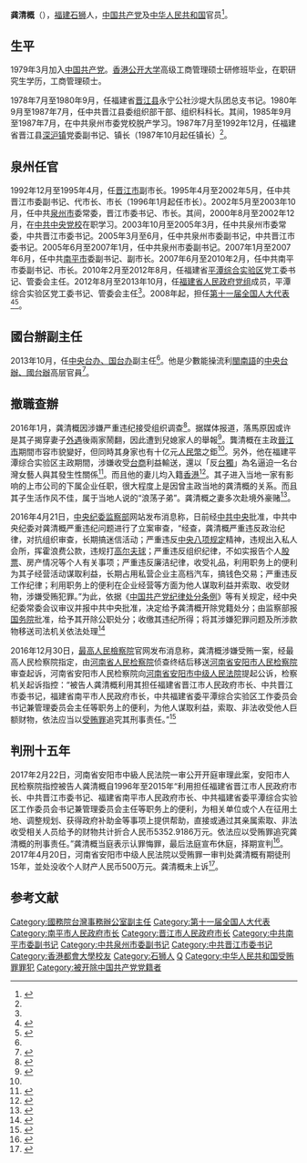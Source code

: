 '''龚清概'''（{{bd|1958年|6月1日|}}），[[福建|福建]][[石狮市|石狮]]人，[[中国共产党|中国共产党]]及[[中华人民共和国|中华人民共和国]]官员<ref name=mnw>{{Cite web |url = http://www.mnw.cn/news/china/693443.html |title = 龚清概调任国台办副主任 龚清概简历照片 |author =  |date = 2013-11-08 |publisher = 闽南网 |language =  |accessdate =  |quote =  |archive-date = 2017-10-12 |archive-url = https://web.archive.org/web/20171012202856/http://www.mnw.cn/news/china/693443.html |dead-url = no }}</ref>。

==生平==
1979年3月加入[[中国共产党|中国共产党]]。[[香港公开大学|香港公开大学]]高级工商管理硕士研修班毕业，在职研究生学历，工商管理硕士。

1978年7月至1980年9月，任福建省[[晋江县|晋江县]]永宁公社沙堤大队团总支书记。1980年9月至1987年7月，任中共晋江县委组织部干部、组织科科长。其间，1985年9月至1987年7月，在中共泉州市委党校脱产学习。1987年7月至1992年12月，任福建省晋江县[[深沪镇|深沪镇]]党委副书记、镇长（1987年10月起任镇长）<ref name=mnw/>。
==泉州任官==
1992年12月至1995年4月，任[[晋江市|晋江市]]副市长。1995年4月至2002年5月，任中共晋江市委副书记、代市长、市长（1996年1月起任市长）。2002年5月至2003年10月，任中共[[泉州市|泉州市]]委常委，晋江市委书记、市长。其间，2000年8月至2002年12月，在[[中共中央党校|中共中央党校]]在职学习。2003年10月至2005年3月，任中共泉州市委常委，中共晋江市委书记。2005年3月至6月，任中共泉州市委副书记，中共晋江市委书记。2005年6月至2007年1月，任中共泉州市委副书记。2007年1月至2007年6月，任中共[[南平市|南平市]]委副书记、副市长。2007年6月至2010年2月，任中共南平市委副书记、市长。2010年2月至2012年8月，任福建省[[平潭综合实验区|平潭综合实验区]]党工委书记、管委会主任。2012年8月至2013年10月，任[[福建省人民政府|福建省人民政府]][[党组|党组]]成员，平潭综合实验区党工委书记、管委会主任<ref name=mnw/>。2008年起，担任[[第十一届全国人大代表|第十一届全国人大代表]]<ref>{{cite web|author=新华网|title=第十一届全国人大代表|url=http://news.xinhuanet.com/ziliao/2008-03/03/content_7708230.htm?node=36628|publisher=新华网|accessdate=2014-01-07|archive-date=2014-01-10|archive-url=https://web.archive.org/web/20140110211415/http://news.xinhuanet.com/ziliao/2008-03/03/content_7708230.htm?node=36628|dead-url=no}}</ref><ref>{{cite news|title=全国人大代表信息-龚清概|url=http://210.82.31.1:8084/delegate/viewDelegate.action?dbid=111111|accessdate=2013-04-05|newspaper=全国人大网|archive-url=https://web.archive.org/web/20140407055756/http://www.npc.gov.cn/delegate/viewDelegate.action?dbid=111111|archive-date=2014-04-07|dead-url=yes}}</ref>。
==國台辦副主任==
2013年10月，任[[国务院台湾事务办公室|中央台办、国台办]]副主任<ref name=mnw/>。他是少數能操流利[[閩南語|閩南語]]的[[国务院台湾事务办公室|中央台辦、國台辦]]高层官員<ref>{{cite news|url=http://www.chinatimes.com/realtimenews/20160119005133-260401|title=龔清概2年前曾低調訪台 能操流利閩南語|publisher=中時電子報|date=2016-01-19|accessdate=2016-01-19|archive-date=2016-01-21|archive-url=https://web.archive.org/web/20160121225805/http://www.chinatimes.com/realtimenews/20160119005133-260401|dead-url=no}}</ref>。
==撤職查辦==
2016年1月，龚清概因涉嫌严重违纪接受组织调查<ref>{{cite news | url= http://news.sina.com.cn/c/2016-01-19/doc-ifxnqrkc6673469.shtml | title= 国台办副主任龚清概涉嫌严重违纪被查 | date= 2016-01-19 | publisher= 新浪 | accessdate= 2016-01-19 | archive-date= 2016-01-21 | archive-url= https://web.archive.org/web/20160121212404/http://news.sina.com.cn/c/2016-01-19/doc-ifxnqrkc6673469.shtml | dead-url= no }}</ref>。据媒体报道，落馬原因或许是其子揭穿妻子[[外遇|外遇]]後兩家鬧翻，因此遭到兒媳家人的舉報<ref name="affair">{{cite news | url= http://news.sohu.com/20160119/n435099949.shtml | title= 龚清概疑遭亲家举报落马 缘起儿媳外遇被抓现行 | date= 2016-01-19 | publisher= 搜狐 | accessdate= 2016-01-20 | archive-date= 2016-01-21 | archive-url= https://web.archive.org/web/20160121040715/http://news.sohu.com/20160119/n435099949.shtml | dead-url= no }}</ref>。龔清概在主政[[晉江市|晉江市]]期間市容市貌變好，但同時其身家也有十亿元[[人民幣|人民幣]]之鉅<ref name="affair"/>。另外，他在福建平潭综合实验区主政期間，涉嫌收受[[台商|台商]]利益輸送，還以「反[[台獨|台獨]]」為名逼迫一名台灣女藝人與其發生性關係<ref>{{cite news | url= http://www.chinatimes.com/realtimenews/20160120002082-260409 | title= 龔清概落馬 陸媒：疑以反台獨之名睡台灣女星 | date= 2016-01-20 | publisher= [[中時電子報|中時電子報]] | accessdate= 2016-01-20 | archive-date= 2016-01-22 | archive-url= https://web.archive.org/web/20160122105854/http://www.chinatimes.com/realtimenews/20160120002082-260409 | dead-url= no }}</ref>。而且他的妻儿均入籍[[香港|香港]]<ref>{{cite news | url= http://news.ifeng.com/a/20160120/47155362_0.shtml | title= 龚清概妻儿已入港籍 其妻被曝有超百件单价过万大衣 | date= 2016-01-20 | publisher= [[新京报|新京报]] | accessdate= 2016-01-21 | archive-date= 2016-01-22 | archive-url= https://web.archive.org/web/20160122214137/http://news.ifeng.com/a/20160120/47155362_0.shtml | dead-url= no }}</ref>。其子进入当地一家有影响的上市公司的下属企业任职，很大程度上是因曾主政当地的龚清概的关系。而且其子生活作风不佳，属于当地人说的“浪荡子弟”。龚清概之妻多次赴境外豪赌<ref>{{Cite web  |url =http://news.qq.com/a/20160421/063855.htm  |title =媒体揭龚清概家事：妻境外豪赌 儿被骂不是好鸟  |author =  |date =2016-04-21  |publisher =腾讯  |language =  |accessdate =  |quote =  |archive-date =2017-10-13  |archive-url =https://web.archive.org/web/20171013013341/http://news.qq.com/a/20160421/063855.htm  |dead-url =no  }}</ref>。

2016年4月21日，[[中央纪委|中央纪委]][[中华人民共和国监察部|监察部]]网站发布消息称，日前经[[中共中央|中共中央]]批准，中共中央纪委对龚清概严重违纪问题进行了立案审查，“经查，龚清概严重违反政治纪律，对抗组织审查，长期搞迷信活动；严重违反[[中央八项规定|中央八项规定]]精神，违规出入私人会所，挥霍浪费公款，违规打[[高尔夫球|高尔夫球]]；严重违反组织纪律，不如实报告个人[[股票|股票]]、房产情况等个人有关事项；严重违反廉洁纪律，收受礼品，利用职务上的便利为其子经营活动谋取利益，长期占用私营企业主高档汽车，搞钱色交易；严重违反工作纪律；利用职务上的便利在企业经营等方面为他人谋取利益并索取、收受财物，涉嫌受贿犯罪。”为此，依据《[[中国共产党纪律处分条例|中国共产党纪律处分条例]]》等有关规定，经中央纪委常委会议审议并报中共中央批准，决定给予龚清概开除党籍处分；由监察部报[[中华人民共和国国务院|国务院]]批准，给予其开除公职处分；收缴其违纪所得；将其涉嫌犯罪问题及所涉款物移送司法机关依法处理<ref>{{cite web |url = http://www.ccdi.gov.cn/xwtt/201604/t20160421_77926.html |title = 中央台湾工作办公室原副主任、国务院台湾事务办公室原副主任龚清概严重违纪被开除党籍 |date = 2016-04-21 |publisher = 中央纪委监察部网站 |accessdate = 2016-04-22 |archive-date = 2016-04-21 |archive-url = https://archive.is/20160421104356/http://www.ccdi.gov.cn/xwtt/201604/t20160421_77926.html |dead-url = no }}</ref>

2016年12月30日，[[最高人民檢察院|最高人民檢察院]]官网发布消息称，龚清概涉嫌受贿一案，经最高人民检察院指定，由[[河南省人民检察院|河南省人民检察院]]侦查终结后移送[[河南省安阳市人民检察院|河南省安阳市人民检察院]]审查起诉，河南省安阳市人民检察院向[[河南省安阳市中级人民法院|河南省安阳市中级人民法院]]提起公诉，检察机关起诉指控：“被告人龚清概利用其担任福建省晋江市人民政府市长、中共晋江市委书记，福建省南平市人民政府市长，中共福建省委平潭综合实验区工作委员会书记兼管理委员会主任等职务上的便利，为他人谋取利益，索取、非法收受他人巨额财物，依法应当以[[受贿罪|受贿罪]]追究其刑事责任。”<ref>{{cite news | url= http://www.spp.gov.cn/qwfb/201612/t20161230_177155.shtml | title= 检察机关依法对龚清概、刘志庚两案提起公诉_中华人民共和国最高人民检察院 | date= 2016-12-30 | publisher= [[中华人民共和国最高人民检察院|中华人民共和国最高人民检察院]] | accessdate= 2017-01-03 | archive-date= 2017-01-03 | archive-url= https://web.archive.org/web/20170103171153/http://www.spp.gov.cn/qwfb/201612/t20161230_177155.shtml | dead-url= no }}</ref>
==判刑十五年==
2017年2月22日，河南省安阳市中級人民法院一审公开开庭审理此案，安阳市人民检察院指控被告人龚清概自1996年至2015年“利用担任福建省晋江市人民政府市长、中共晋江市委书记、福建省南平市人民政府市长、中共福建省委平潭综合实验区工作委员会书记兼管理委员会主任等职务上的便利，为相关单位或个人在征用土地、调整规划、获得政府补助金等事项上提供帮助，直接或通过其亲属索取、非法收受相关人员给予的财物共计折合人民币5352.9186万元。依法应以受贿罪追究龚清概的刑事责任。”龚清概当庭表示认罪悔罪，最后法庭宣布休庭，择期宣判<ref>{{Cite web |url = http://legal.people.com.cn/n1/2017/0223/c42510-29102070.html |title = 龚清概受贿案一审开庭 |author =  |date = 2017-02-23 |publisher = 人民网 |language =  |accessdate =  |quote =  |archive-date = 2017-10-13 |archive-url = https://web.archive.org/web/20171013013230/http://legal.people.com.cn/n1/2017/0223/c42510-29102070.html |dead-url = no }}</ref>。2017年4月20日，河南省安阳市中级人民法院以受贿罪一审判处龚清概有期徒刑15年，並处没收个人财产人民币500万元。龚清概未上诉<ref>{{Cite web |url = http://www.chinanews.com/sh/2017/04-20/8204802.shtml |title = 国台办原副主任龚清概受贿案一审被判刑15年 |author =  |date = 2017-04-20 |publisher = 中国新闻网 |language =  |accessdate =  |quote =  |archive-date = 2017-10-13 |archive-url = https://web.archive.org/web/20171013013121/http://www.chinanews.com/sh/2017/04-20/8204802.shtml |dead-url = no }}</ref>。

==参考文献==
{{Reflist|2}}

{{start box}}
{{s-gov|prc}}
{{s-before|[[陈桦_(官员)|陈　桦]]}}
{{s-title|[[南平市人民政府|南平市人民政府]]市长|2007年6月—2010年2月}}
{{s-after|[[裴金佳|裴金佳]]}}
{{end box}}

{{中共十八大到十九大期间的反腐败工作}}
[[Category:國務院台灣事務辦公室副主任|Category:國務院台灣事務辦公室副主任]]
[[Category:第十一届全国人大代表|Category:第十一届全国人大代表]]
[[Category:南平市人民政府市长|Category:南平市人民政府市长]]
[[Category:晋江市人民政府市长|Category:晋江市人民政府市长]]
[[Category:中共南平市委副书记|Category:中共南平市委副书记]]
[[Category:中共泉州市委副书记|Category:中共泉州市委副书记]]
[[Category:中共晋江市委书记|Category:中共晋江市委书记]]
[[Category:香港都會大學校友|Category:香港都會大學校友]]
[[Category:石狮人|Category:石狮人]]
[[Category:龚姓|Q]]
[[Category:中华人民共和国受贿罪罪犯|Category:中华人民共和国受贿罪罪犯]]
[[Category:被开除中国共产党党籍者|Category:被开除中国共产党党籍者]]